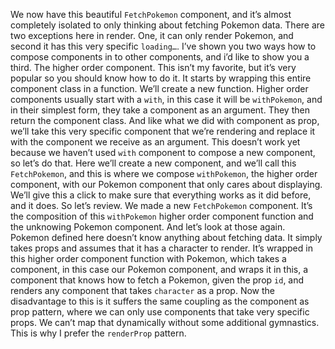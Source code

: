 
<Layout>
<Lesson {...lessons[21]} />

We now have this beautiful `FetchPokemon` component, and it’s almost completely isolated to only thinking about fetching Pokemon data. There are two exceptions here in render. One, it can only render Pokemon, and second it has this very specific `loading…`. I’ve shown you two ways how to compose components in to other components, and i’d like to show you a third. The higher order component. This isn’t my favorite, but it’s very popular so you should know how to do it. It starts by wrapping this entire component class in a function. We’ll create a new function. Higher order components usually start with a `with`, in this case it will be `withPokemon`, and in their simplest form, they take a component as an argument. They then return the component class. And like what we did with component as prop, we’ll take this very specific component that we’re rendering and replace it with the component we receive as an argument. This doesn’t work yet because we haven’t used `with` component to compose a new component, so let’s do that. Here we’ll create a new component, and we’ll call this `FetchPokemon`, and this is where we compose `withPokemon`, the higher order component, with our Pokemon component that only cares about displaying. We’ll give this a click to make sure that everything works as it did before, and it does. So let’s review. We made a new `FetchPokemon` component. It’s the composition of this `withPokemon` higher order component function and the unknowing Pokemon component. And let’s look at those again. Pokemon defined here doesn’t know anything about fetching data. It simply takes props and assumes that it has a character to render. It’s wrapped in this higher order component function with Pokemon, which takes a component, in this case our Pokemon component, and wraps it in this, a component that knows how to fetch a Pokemon, given the prop `id`, and renders any component that takes `character` as a prop. Now the disadvantage to this is it suffers the same coupling as the component as prop pattern, where we can only use components that take very specific props. We can’t map that dynamically without some additional gymnastics. This is why I prefer the `renderProp` pattern.

<Index />
</Layout>
